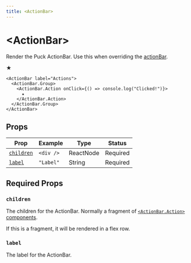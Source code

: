 ```yaml
---
title: <ActionBar>
---
```



# \<ActionBar\>

Render the Puck ActionBar. Use this when overriding the [actionBar](/docs/api-reference/overrides/action-bar).

<PuckPreview>
  <div style={{ display: "flex" }}>
    <ActionBar label="Actions">
      <ActionBar.Group>
        <ActionBar.Action>★</ActionBar.Action>
      </ActionBar.Group>
    </ActionBar>
  </div>
</PuckPreview>

```tsx copy
<ActionBar label="Actions">
  <ActionBar.Group>
    <ActionBar.Action onClick={() => console.log("Clicked!")}>
      ★
    </ActionBar.Action>
  </ActionBar.Group>
</ActionBar>
```

## Props

| Prop                    | Example   | Type      | Status   |
| ----------------------- | --------- | --------- | -------- |
| [`children`](#children) | `<div />` | ReactNode | Required |
| [`label`](#label)       | `"Label"` | String    | Required |

## Required Props

### `children`

The children for the ActionBar. Normally a fragment of [`<ActionBar.Action>` components](/docs/api-reference/components/action-bar-action).

If this is a fragment, it will be rendered in a flex row.

### `label`

The label for the ActionBar.
